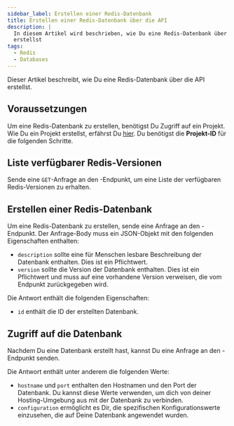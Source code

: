 ```yaml
---
sidebar_label: Erstellen einer Redis-Datenbank
title: Erstellen einer Redis-Datenbank über die API
description: |
  In diesem Artikel wird beschrieben, wie Du eine Redis-Datenbank über die API
  erstellst
tags:
  - Redis
  - Databases
---
```



Dieser Artikel beschreibt, wie Du eine Redis-Datenbank über die API erstellst.

## Voraussetzungen

Um eine Redis-Datenbank zu erstellen, benötigst Du Zugriff auf ein Projekt. Wie Du ein Projekt erstellst, erfährst Du [hier](../create-project). Du benötigst die **Projekt-ID** für die folgenden Schritte.

## Liste verfügbarer Redis-Versionen

Sende eine `GET`-Anfrage an den <OperationLink operation="database-list-redis-versions" />-Endpunkt, um eine Liste der verfügbaren Redis-Versionen zu erhalten.

## Erstellen einer Redis-Datenbank

Um eine Redis-Datenbank zu erstellen, sende eine Anfrage an den <OperationLink operation="database-create-redis-database" />-Endpunkt. Der Anfrage-Body muss ein JSON-Objekt mit den folgenden Eigenschaften enthalten:

- `description` sollte eine für Menschen lesbare Beschreibung der Datenbank enthalten. Dies ist ein Pflichtwert.
- `version` sollte die Version der Datenbank enthalten. Dies ist ein Pflichtwert und muss auf eine vorhandene Version verweisen, die vom Endpunkt <OperationLink operation="database-list-redis-versions" /> zurückgegeben wird.

Die Antwort enthält die folgenden Eigenschaften:

- `id` enthält die ID der erstellten Datenbank.

<OperationHint operation="database-create-redis-database" />

## Zugriff auf die Datenbank

Nachdem Du eine Datenbank erstellt hast, kannst Du eine Anfrage an den <OperationLink operation="database-get-redis-database" />-Endpunkt senden.

Die Antwort enthält unter anderem die folgenden Werte:

- `hostname` und `port` enthalten den Hostnamen und den Port der Datenbank. Du kannst diese Werte verwenden, um dich von deiner Hosting-Umgebung aus mit der Datenbank zu verbinden.
- `configuration` ermöglicht es Dir, die spezifischen Konfigurationswerte einzusehen, die auf Deine Datenbank angewendet wurden.

<OperationHint operation="database-get-redis-database" />
